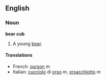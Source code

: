 ==English==
===Noun===
'''bear cub'''

#A young [[bear]].

====Translations====
*French: [[ourson]] ''m''
*Italian: [[cucciolo]] di [[orso]] ''m'', [[orsacchiotto]] ''m''